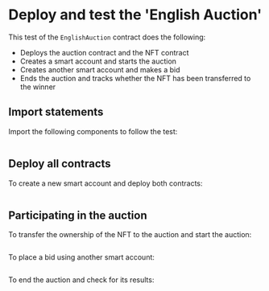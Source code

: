 # Deploy and test the 'English Auction'

This test of the `EnglishAuction` contract does the following:

* Deploys the auction contract and the NFT contract
* Creates a smart account and starts the auction
* Creates another smart account and makes a bid
* Ends the auction and tracks whether the NFT has been transferred to the winner

## Import statements

Import the following components to follow the test:

```ts showLineNumbers file=../../../tests/cookbook-english-auction.test.mts start=startImportStatements end=endImportStatements
```

## Deploy all contracts

To create a new smart account and deploy both contracts:

```ts showLineNumbers file=../../../tests/cookbook-english-auction.test.mts start=startInitialDeployments end=endInitialDeployments
```

## Participating in the auction

To transfer the ownership of the NFT to the auction and start the auction:

```ts showLineNumbers file=../../../tests/cookbook-english-auction.test.mts start=startStartAuction end=endStartAuction
```

To place a bid using another smart account:

```ts showLineNumbers file=../../../tests/cookbook-english-auction.test.mts start=startBid end=endBid
```

To end the auction and check for its results:

```ts showLineNumbers file=../../../tests/cookbook-english-auction.test.mts start=startEndAuction end=endEndAuction
```
